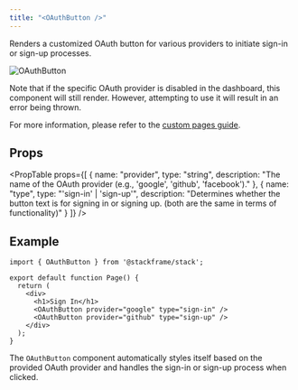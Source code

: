 ```yaml
---
title: "<OAuthButton />"
---
```


Renders a customized OAuth button for various providers to initiate sign-in or sign-up processes.

<div className="stack-white-image-showcase stack-50h">
  <img src="/imgs/oauth-button.png" alt="OAuthButton" className="stack-50h" />
</div>

Note that if the specific OAuth provider is disabled in the dashboard, this component will still render. However, attempting to use it will result in an error being thrown.

For more information, please refer to the [custom pages guide](../customization/custom-pages.mdx).

## Props

<PropTable
  props={[
    {
      name: "provider",
      type: "string",
      description: "The name of the OAuth provider (e.g., 'google', 'github', 'facebook')."
    },
    {
      name: "type",
      type: "'sign-in' | 'sign-up'",
      description: "Determines whether the button text is for signing in or signing up. (both are the same in terms of functionality)"
    }
  ]}
/>

## Example

```tsx
import { OAuthButton } from '@stackframe/stack';

export default function Page() {
  return (
    <div>
      <h1>Sign In</h1>
      <OAuthButton provider="google" type="sign-in" />
      <OAuthButton provider="github" type="sign-up" />
    </div>
  );
}

```

The `OAuthButton` component automatically styles itself based on the provided OAuth provider and handles the sign-in or sign-up process when clicked.
